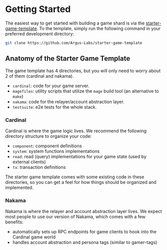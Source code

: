 # Getting Started

The easiest way to get started with building a game shard is via the
[starter-game-template](https://github.com/Argus-Labs/starter-game-template). To the template, simply run the following
command in your preferred development directory:

```zsh
git clone https://github.com/Argus-Labs/starter-game-template
```

## Anatomy of the Starter Game Template

The game template has 4 directories, but you will only need to worry about 2 of them (cardinal and nakama).

- `cardinal`: code for your game server.
- `magefiles`: utility scripts that utilize the `mage` build tool (an alternative to `make`)
- `nakama`: code for the relayer/account abstraction layer.
- `testsuite`: e2e tests for the whole stack.

### Cardinal

Cardinal is where the game logic lives. We recommend the following directory structure to organize your code:

- `component`: component definitions
- `system`: system functions implementations
- `read`: read (query) implementations for your game state (used by external clients)
- `tx`: transaction definitions

The starter game template comes with some existing code in these directories, so you can get a feel for how things
should be organized and implemented.

### Nakama

Nakama is where the relayer and account abstraction layer lives. We expect most people to use our version of Nakama,
which comes with a few benefits:

- automatically sets up RPC endpoints for game clients to hook into the Cardinal game world
- handles account abstraction and persona tags (similar to gamer-tags)